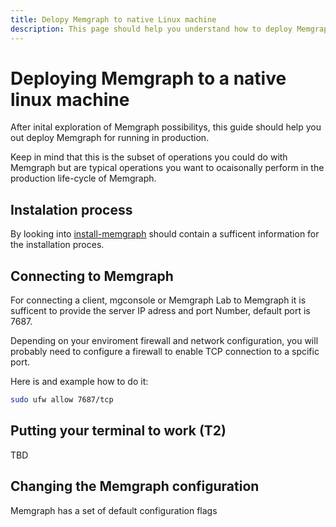```yaml
---
title: Delopy Memgraph to native Linux machine 
description: This page should help you understand how to deploy Memgraph on a linux 
---
```


# Deploying Memgraph to a native linux machine

After inital exploration of Memgraph possibilitys, this guide should help you out deploy 
Memgraph for running in production. 

Keep in mind that this is the subset of operations you could do with Memgraph but are typical operations
you want to ocaisonally perform in the production life-cycle of Memgraph. 


## Instalation process 

By looking into [install-memgraph](../getting-started/install-memgraph.mdx)
should contain a sufficent information for the installation proces. 


## Connecting to Memgraph

For connecting a client, mgconsole or Memgraph Lab to Memgraph it is sufficent
to provide the server IP adress and port Number, default port is 7687. 

Depending on your enviroment firewall and network configuration, you will probably need
to configure a firewall to enable TCP connection to a spcific port. 

Here is and example how to do it: 

```bash
sudo ufw allow 7687/tcp
```

## Putting your terminal to work (T2)

TBD


## Changing the Memgraph configuration  

Memgraph has a set of default configuration flags 





